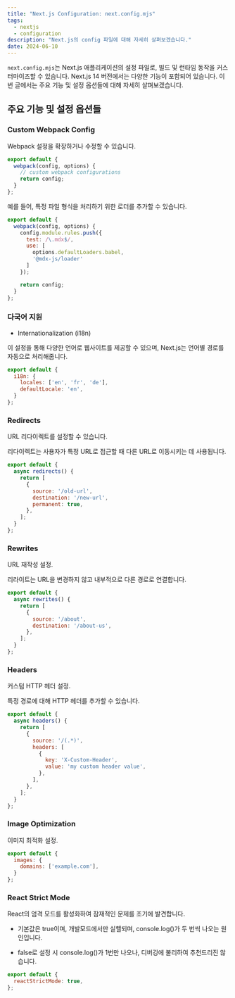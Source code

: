 ```yaml
---
title: "Next.js Configuration: next.config.mjs"
tags:
  - nextjs
  - configuration
description: "Next.js의 config 파일에 대해 자세히 살펴보겠습니다."
date: 2024-06-10
---
```


`next.config.mjs`는 Next.js 애플리케이션의 설정 파일로, 빌드 및 런타임 동작을 커스터마이즈할 수 있습니다. Next.js 14 버전에서는 다양한 기능이 포함되어 있습니다. 이번 글에서는 주요 기능 및 설정 옵션들에 대해 자세히 살펴보겠습니다.

## 주요 기능 및 설정 옵션들

### Custom Webpack Config

Webpack 설정을 확장하거나 수정할 수 있습니다.

```javascript:next.config.mjs
export default {
  webpack(config, options) {
    // custom webpack configurations
    return config;
  }
};
```

예를 들어, 특정 파일 형식을 처리하기 위한 로더를 추가할 수 있습니다.

```javascript:next.config.mjs
export default {
  webpack(config, options) {
    config.module.rules.push({
      test: /\.mdx$/,
      use: [
        options.defaultLoaders.babel,
        '@mdx-js/loader'
      ]
    });

    return config;
  }
};
```

### 다국어 지원

- Internationalization (i18n)

이 설정을 통해 다양한 언어로 웹사이트를 제공할 수 있으며, Next.js는 언어별 경로를 자동으로 처리해줍니다.

```javascript:next.config.mjs
export default {
  i18n: {
    locales: ['en', 'fr', 'de'],
    defaultLocale: 'en',
  }
};
```

### Redirects

URL 리다이렉트를 설정할 수 있습니다.

리다이렉트는 사용자가 특정 URL로 접근할 때 다른 URL로 이동시키는 데 사용됩니다.

```javascript:next.config.mjs
export default {
  async redirects() {
    return [
      {
        source: '/old-url',
        destination: '/new-url',
        permanent: true,
      },
    ];
  }
};
```

### Rewrites

URL 재작성 설정.

리라이트는 URL을 변경하지 않고 내부적으로 다른 경로로 연결합니다.

```javascript:next.config.mjs
export default {
  async rewrites() {
    return [
      {
        source: '/about',
        destination: '/about-us',
      },
    ];
  }
};
```

### Headers

커스텀 HTTP 헤더 설정.

특정 경로에 대해 HTTP 헤더를 추가할 수 있습니다.

```javascript:next.config.mjs
export default {
  async headers() {
    return [
      {
        source: '/(.*)',
        headers: [
          {
            key: 'X-Custom-Header',
            value: 'my custom header value',
          },
        ],
      },
    ];
  }
};
```

### Image Optimization

이미지 최적화 설정.

```javascript:next.config.mjs
export default {
  images: {
    domains: ['example.com'],
  }
};
```

### React Strict Mode

React의 엄격 모드를 활성화하여 잠재적인 문제를 조기에 발견합니다.

- 기본값은 true이며, 개발모드에서만 실핼되며, console.log()가 두 번씩 나오는 원인입니다.

- false로 설정 시 console.log()가 1번만 나오나, 디버깅에 불리하여 추천드리진 않습니다.

```javascript:next.config.mjs
export default {
  reactStrictMode: true,
};
```
